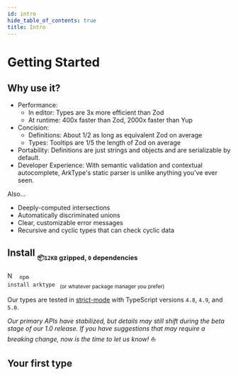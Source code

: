 ```yaml
---
id: intro
hide_table_of_contents: true
title: Intro
---
```


# Getting Started


<!-- @blockFrom:README.md:install |> replace(./dev/arktype.io/static,) |> replace({ type },{"{"} type {"}"}) -->

## Why use it?

- Performance:
  - In editor: Types are 3x more efficient than Zod
  - At runtime: 400x faster than Zod, 2000x faster than Yup
- Concision:
  - Definitions: About 1/2 as long as equivalent Zod on average
  - Types: Tooltips are 1/5 the length of Zod on average
- Portability: Definitions are just strings and objects and are serializable by default.
- Developer Experience: With semantic validation and contextual autocomplete, ArkType's static parser is unlike anything you've ever seen.

Also...

- Deeply-computed intersections
- Automatically discriminated unions
- Clear, customizable error messages
- Recursive and cyclic types that can check cyclic data

## Install <sub><sub>📦`12KB` gzipped, `0` dependencies</sub></sub>

<img src="/img/npm.svg" alt="Npm Icon" height="16px" /> <code>
	npm install arktype
</code>
<sub>(or whatever package manager you prefer)</sub>
<br />

Our types are tested in [strict-mode](https://www.typescriptlang.org/tsconfig#strict) with TypeScript versions `4.8`, `4.9`, and `5.0`.

_Our primary APIs have stabilized, but details may still shift during the beta stage of our 1.0 release. If you have suggestions that may require a breaking change, now is the time to let us know!_ ⛵

<!-- @blockEnd -->

## Your first type

<StackBlitzDemo embedId="type" />
